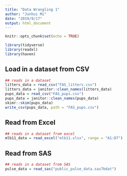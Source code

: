 ```yaml
---
title: "Data Wrangling 1"
author: "Junhui Mi"
date: "2019/9/17"
output: html_document
---
```


```r
knitr::opts_chunk$set(echo = TRUE)

library(tidyverse)
library(readxl)
library(haven)
```

## Load in a dataset from CSV

```r
## reads in a dataset
litters_data = read_csv("FAS_litters.csv")
litters_data = janitor::clean_names(litters_data)
pups_data = read_csv("FAS_pups.csv")
pups_data = janitor::clean_names(pups_data)
skimr::skim(pups_data)
write_csv(pups_data, path = "FAS_pups.csv")
```

## Read from Excel
```r
## reads in a dataset from excel
mlb11_data = read_excel("mlb11.xlsx", range = "A1:D7")
```

## Read from SAS
```r
## reads in a dataset from SAS
pulse_data = read_sas("public_pulse_data.sas7bdat")
```
